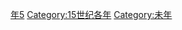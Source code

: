 {{Catnav|頁面分類|历史|歷史時代|年|15世纪各年}}
{{Commons category|1415}}

[[Category:1410年代|年5]]
[[Category:15世纪各年|Category:15世纪各年]]
[[Category:未年|Category:未年]]